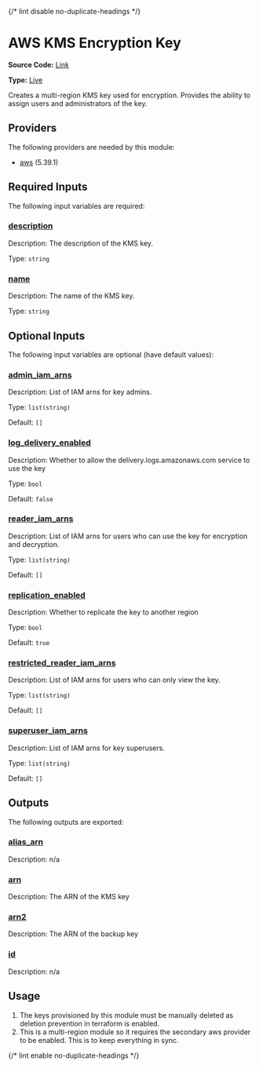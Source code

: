 {/* lint disable no-duplicate-headings */}

# AWS KMS Encryption Key

**Source Code:** [Link](https://github.com/Panfactum/stack/tree/__currentPanfactumVersion__/packages/infrastructure/aws_kms_encrypt_key)

**Type:** [Live](/docs/reference/infrastructure-modules/overview)

Creates a multi-region KMS key used for encryption. Provides the ability to assign
users and administrators of the key.

## Providers

The following providers are needed by this module:

* [aws](https://registry.terraform.io/providers/hashicorp/aws/5.39.1/docs) (5.39.1)

## Required Inputs

The following input variables are required:

### <a name="input_description" /> [description](#input_description)

Description: The description of the KMS key.

Type: `string`

### <a name="input_name" /> [name](#input_name)

Description: The name of the KMS key.

Type: `string`

## Optional Inputs

The following input variables are optional (have default values):

### <a name="input_admin_iam_arns" /> [admin\_iam\_arns](#input_admin_iam_arns)

Description: List of IAM arns for key admins.

Type: `list(string)`

Default: `[]`

### <a name="input_log_delivery_enabled" /> [log\_delivery\_enabled](#input_log_delivery_enabled)

Description: Whether to allow the delivery.logs.amazonaws.com service to use the key

Type: `bool`

Default: `false`

### <a name="input_reader_iam_arns" /> [reader\_iam\_arns](#input_reader_iam_arns)

Description: List of IAM arns for users who can use the key for encryption and decryption.

Type: `list(string)`

Default: `[]`

### <a name="input_replication_enabled" /> [replication\_enabled](#input_replication_enabled)

Description: Whether to replicate the key to another region

Type: `bool`

Default: `true`

### <a name="input_restricted_reader_iam_arns" /> [restricted\_reader\_iam\_arns](#input_restricted_reader_iam_arns)

Description: List of IAM arns for users who can only view the key.

Type: `list(string)`

Default: `[]`

### <a name="input_superuser_iam_arns" /> [superuser\_iam\_arns](#input_superuser_iam_arns)

Description: List of IAM arns for key superusers.

Type: `list(string)`

Default: `[]`

## Outputs

The following outputs are exported:

### <a name="output_alias_arn" /> [alias\_arn](#output_alias_arn)

Description: n/a

### <a name="output_arn" /> [arn](#output_arn)

Description: The ARN of the KMS key

### <a name="output_arn2" /> [arn2](#output_arn2)

Description: The ARN of the backup key

### <a name="output_id" /> [id](#output_id)

Description: n/a

## Usage

1. The keys provisioned by this module must be manually deleted as deletion prevention in terraform
   is enabled.
2. This is a multi-region module so it requires the secondary aws provider to be enabled. This is to keep everything in sync.

{/* lint enable no-duplicate-headings */}
